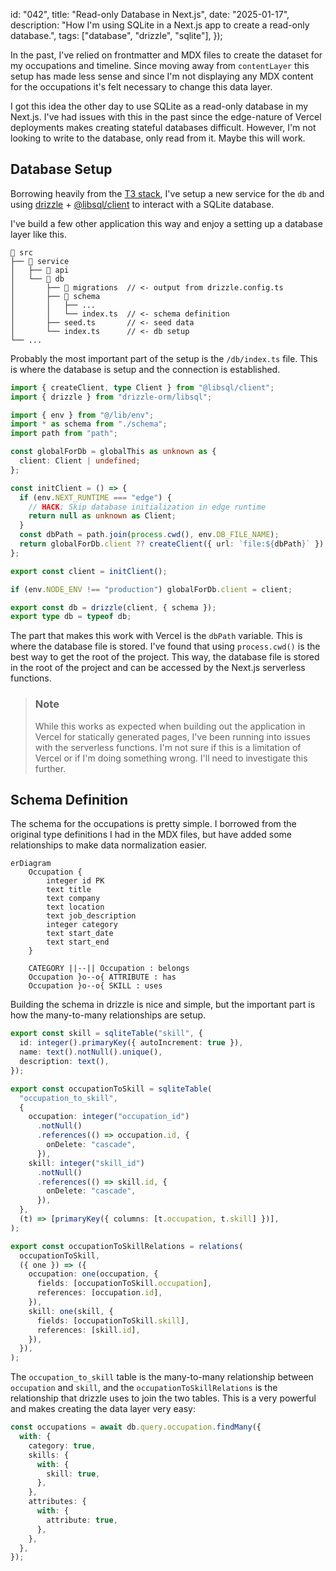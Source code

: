   id: "042",
  title: "Read-only Database in Next.js",
  date: "2025-01-17",
  description:
    "How I'm using SQLite in a Next.js app to create a read-only database.",
  tags: ["database", "drizzle", "sqlite"],
});

In the past, I've relied on frontmatter and MDX files to create the dataset for
my occupations and timeline. Since moving away from `contentLayer` this setup
has made less sense and since I'm not displaying any MDX content for the
occupations it's felt necessary to change this data layer.

I got this idea the other day to use SQLite as a read-only database in my
Next.js. I've had issues with this in the past since the edge-nature of Vercel
deployments makes creating stateful databases difficult. However, I'm not
looking to write to the database, only read from it. Maybe this will work.

## Database Setup

Borrowing heavily from the [T3 stack](https://create.t3.gg/), I've setup a new
service for the `db` and using [drizzle](https://orm.drizzle.team/) +
[@libsql/client](https://github.com/tursodatabase/libsql-client-ts) to interact
with a SQLite database.

I've build a few other application this way and enjoy a setting up a database
layer like this.

```text
📂 src
├── 📂 service
│   ├── 📁 api
│   └── 📁 db
│       ├── 📁 migrations  // <- output from drizzle.config.ts
│       ├── 📁 schema
│       │   ├── ...
│       │   └── index.ts  // <- schema definition
│       ├── seed.ts       // <- seed data
│       └── index.ts      // <- db setup
└── ...
```

Probably the most important part of the setup is the `/db/index.ts` file. This
is where the database is setup and the connection is established.

```typescript showLineNumbers {17} title="src/service/db/index.ts"
import { createClient, type Client } from "@libsql/client";
import { drizzle } from "drizzle-orm/libsql";

import { env } from "@/lib/env";
import * as schema from "./schema";
import path from "path";

const globalForDb = globalThis as unknown as {
  client: Client | undefined;
};

const initClient = () => {
  if (env.NEXT_RUNTIME === "edge") {
    // HACK: Skip database initialization in edge runtime
    return null as unknown as Client;
  }
  const dbPath = path.join(process.cwd(), env.DB_FILE_NAME);
  return globalForDb.client ?? createClient({ url: `file:${dbPath}` });
};

export const client = initClient();

if (env.NODE_ENV !== "production") globalForDb.client = client;

export const db = drizzle(client, { schema });
export type db = typeof db;
```

The part that makes this work with Vercel is the `dbPath` variable. This is
where the database file is stored. I've found that using `process.cwd()` is the
best way to get the root of the project. This way, the database file is stored
in the root of the project and can be accessed by the Next.js serverless
functions.

> ### Note
>
> While this works as expected when building out the application in Vercel for
> statically generated pages, I've been running into issues with the serverless
> functions. I'm not sure if this is a limitation of Vercel or if I'm doing
> something wrong. I'll need to investigate this further.

## Schema Definition

The schema for the occupations is pretty simple. I borrowed from the original
type definitions I had in the MDX files, but have added some relationships to
make data normalization easier.

```mermaid
erDiagram
    Occupation {
        integer id PK
        text title
        text company
        text location
        text job_description
        integer category
        text start_date
        text start_end
    }

    CATEGORY ||--|| Occupation : belongs
    Occupation }o--o{ ATTRIBUTE : has
    Occupation }o--o{ SKILL : uses
```

Building the schema in drizzle is nice and simple, but the important part is how
the many-to-many relationships are setup.

```typescript {2, 15-19, 31-34}
export const skill = sqliteTable("skill", {
  id: integer().primaryKey({ autoIncrement: true }),
  name: text().notNull().unique(),
  description: text(),
});

export const occupationToSkill = sqliteTable(
  "occupation_to_skill",
  {
    occupation: integer("occupation_id")
      .notNull()
      .references(() => occupation.id, {
        onDelete: "cascade",
      }),
    skill: integer("skill_id")
      .notNull()
      .references(() => skill.id, {
        onDelete: "cascade",
      }),
  },
  (t) => [primaryKey({ columns: [t.occupation, t.skill] })],
);

export const occupationToSkillRelations = relations(
  occupationToSkill,
  ({ one }) => ({
    occupation: one(occupation, {
      fields: [occupationToSkill.occupation],
      references: [occupation.id],
    }),
    skill: one(skill, {
      fields: [occupationToSkill.skill],
      references: [skill.id],
    }),
  }),
);
```

The `occupation_to_skill` table is the many-to-many relationship between
`occupation` and `skill`, and the `occupationToSkillRelations` is the
relationship that drizzle uses to join the two tables. This is a very powerful
and makes creating the data layer very easy:

```typescript {4-8}
const occupations = await db.query.occupation.findMany({
  with: {
    category: true,
    skills: {
      with: {
        skill: true,
      },
    },
    attributes: {
      with: {
        attribute: true,
      },
    },
  },
});
```
